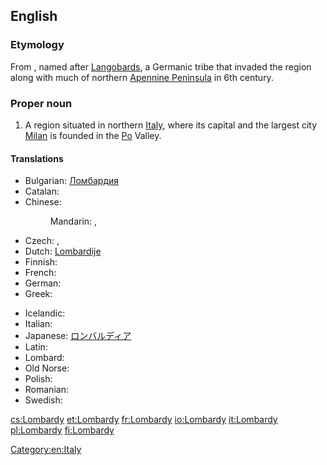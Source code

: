 ==English==
{{wikipedia}}

===Etymology===
From {{etyl|la}} {{term|Langobardia}}, named after [[Langobard|Langobards]], a Germanic tribe that invaded the region along with much of northern [[Apennine Peninsula]] in 6th century.

===Proper noun===
{{en-proper noun}}

# A region situated in northern [[Italy]], where its capital and the largest city [[Milan]] is founded in the [[Po]] Valley.

====Translations====
{{trans-top|region in northern Italy}}
* Bulgarian: [[Ломбардия]]
* Catalan: {{t-|ca|Llombardia|f}}
* Chinese: 
*: Mandarin: {{t|cmn|倫巴第|sc=Hani}}, {{t|cmn|伦巴第|tr=Lúnbādì|sc=Hani}}
* Czech: {{t-|cs|Lombardie|f}}, {{t-|cs|Lombardsko|n}}
* Dutch: [[Lombardije]] {{n}}
* Finnish: {{t-|fi|Lombardia}}
* French: {{t+|fr|Lombardie|f}}
* German: {{t+|de|Lombardei|f}}
* Greek: {{t-|el|Λομβαρδία|f|tr=Lomvardía|sc=Grek}}
{{trans-mid}}
* Icelandic: {{t-|is|Langbarðaland|n}}
* Italian: {{t+|it|Lombardia|f}}
* Japanese: [[ロンバルディア]]
* Latin: {{t-|la|Langobardia}}
* Lombard: {{t|lmo|Lumbardia}}
* Old Norse: {{tø|non|Lumbarðaland|n}}
* Polish: {{t+|pl|Lombardia|f}}
* Romanian: {{t-|ro|Lombardia|f}}
* Swedish: {{t-|sv|Lombardiet}}
{{trans-bottom}}

[[Category:en:Italy]]

[[cs:Lombardy]]
[[et:Lombardy]]
[[fr:Lombardy]]
[[io:Lombardy]]
[[it:Lombardy]]
[[pl:Lombardy]]
[[fi:Lombardy]]